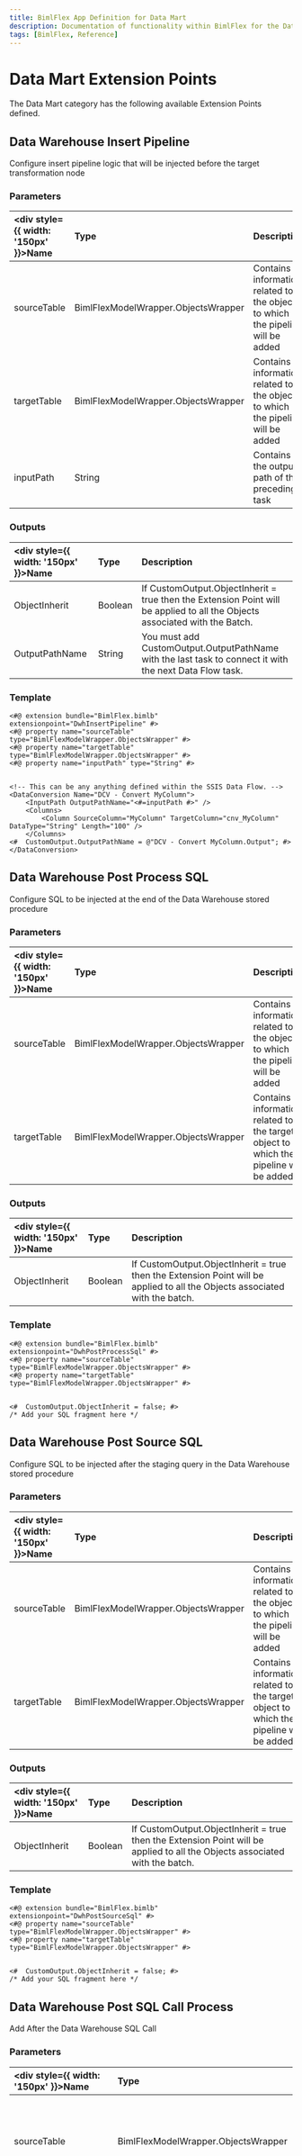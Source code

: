 ```yaml
---
title: BimlFlex App Definition for Data Mart
description: Documentation of functionality within BimlFlex for the Data Mart Extension Point category
tags: [BimlFlex, Reference]
---
```


# Data Mart Extension Points

The Data Mart category has the following available Extension Points defined.
  
## Data Warehouse Insert Pipeline

Configure insert pipeline logic that will be injected before the target transformation node

### Parameters

| <div style={{ width: '150px' }}>Name</div> | Type | Description |
| :--------- | :----------- | :----------- |
| sourceTable | BimlFlexModelWrapper.ObjectsWrapper | Contains all information related to the object to which the pipeline will be added |
| targetTable | BimlFlexModelWrapper.ObjectsWrapper | Contains all information related to the object to which the pipeline will be added |
| inputPath | String | Contains the output path of the preceding task |


### Outputs

| <div style={{ width: '150px' }}>Name</div> | Type | Description |
| :--------- | :----------- | :----------- |
| ObjectInherit | Boolean | If CustomOutput.ObjectInherit = true then the Extension Point will be applied to all the Objects associated with the Batch. |
| OutputPathName | String | You must add CustomOutput.OutputPathName with the last task to connect it with the next Data Flow task. |

### Template

```biml
<#@ extension bundle="BimlFlex.bimlb" extensionpoint="DwhInsertPipeline" #>
<#@ property name="sourceTable" type="BimlFlexModelWrapper.ObjectsWrapper" #>
<#@ property name="targetTable" type="BimlFlexModelWrapper.ObjectsWrapper" #>
<#@ property name="inputPath" type="String" #>


<!-- This can be any anything defined within the SSIS Data Flow. -->
<DataConversion Name="DCV - Convert MyColumn">
	<InputPath OutputPathName="<#=inputPath #>" />
	<Columns>
		<Column SourceColumn="MyColumn" TargetColumn="cnv_MyColumn" DataType="String" Length="100" />
	</Columns>
<# 	CustomOutput.OutputPathName = @"DCV - Convert MyColumn.Output"; #>
</DataConversion>
```

## Data Warehouse Post Process SQL

Configure SQL to be injected at the end of the Data Warehouse stored procedure

### Parameters

| <div style={{ width: '150px' }}>Name</div> | Type | Description |
| :--------- | :----------- | :----------- |
| sourceTable | BimlFlexModelWrapper.ObjectsWrapper | Contains all information related to the object to which the pipeline will be added |
| targetTable | BimlFlexModelWrapper.ObjectsWrapper | Contains all information related to the target object to which the pipeline will be added |


### Outputs

| <div style={{ width: '150px' }}>Name</div> | Type | Description |
| :--------- | :----------- | :----------- |
| ObjectInherit | Boolean | If CustomOutput.ObjectInherit = true then the Extension Point will be applied to all the Objects associated with the batch. |

### Template

```biml
<#@ extension bundle="BimlFlex.bimlb" extensionpoint="DwhPostProcessSql" #>
<#@ property name="sourceTable" type="BimlFlexModelWrapper.ObjectsWrapper" #>
<#@ property name="targetTable" type="BimlFlexModelWrapper.ObjectsWrapper" #>


<# 	CustomOutput.ObjectInherit = false; #>
/* Add your SQL fragment here */
```

## Data Warehouse Post Source SQL

Configure SQL to be injected after the staging query in the Data Warehouse stored procedure

### Parameters

| <div style={{ width: '150px' }}>Name</div> | Type | Description |
| :--------- | :----------- | :----------- |
| sourceTable | BimlFlexModelWrapper.ObjectsWrapper | Contains all information related to the object to which the pipeline will be added |
| targetTable | BimlFlexModelWrapper.ObjectsWrapper | Contains all information related to the target object to which the pipeline will be added |


### Outputs

| <div style={{ width: '150px' }}>Name</div> | Type | Description |
| :--------- | :----------- | :----------- |
| ObjectInherit | Boolean | If CustomOutput.ObjectInherit = true then the Extension Point will be applied to all the Objects associated with the batch. |

### Template

```biml
<#@ extension bundle="BimlFlex.bimlb" extensionpoint="DwhPostSourceSql" #>
<#@ property name="sourceTable" type="BimlFlexModelWrapper.ObjectsWrapper" #>
<#@ property name="targetTable" type="BimlFlexModelWrapper.ObjectsWrapper" #>


<# 	CustomOutput.ObjectInherit = false; #>
/* Add your SQL fragment here */
```

## Data Warehouse Post SQL Call Process

Add After the Data Warehouse SQL Call

### Parameters

| <div style={{ width: '150px' }}>Name</div> | Type | Description |
| :--------- | :----------- | :----------- |
| sourceTable | BimlFlexModelWrapper.ObjectsWrapper | Contains all information related to the object to which the pipeline will be added |
| targetTable | BimlFlexModelWrapper.ObjectsWrapper | Contains all information related to the target object to which the pipeline will be added |
| precedenceConstraint | String | Contains the Precedence Constraint of the preceding task unless it is the first task |


### Outputs

| <div style={{ width: '150px' }}>Name</div> | Type | Description |
| :--------- | :----------- | :----------- |
| ObjectInherit | Boolean | If CustomOutput.ObjectInherit = true then the Extension Point will be applied to all the Objects associated with the batch. |
| OutputPathName | String | You must add CustomOutput.OutputPathName with the last task to connect it with the next Data Flow task. |

### Template

```biml
<#@ extension bundle="BimlFlex.bimlb" extensionpoint="DwhPostSqlCallProcess" #>
<#@ property name="sourceTable" type="BimlFlexModelWrapper.ObjectsWrapper" #>
<#@ property name="targetTable" type="BimlFlexModelWrapper.ObjectsWrapper" #>
<#@ property name="precedenceConstraint" type="String" #>

<#	var sourceObject = new TableObject(sourceTable, sourceTable.Connection.RelatedItem.IntegrationStage, "SRC");
	var targetObject = new TableObject(targetTable, targetTable.Connection.RelatedItem.IntegrationStage, "TGT");
#>
<#	CustomOutput.ObjectInherit = true; #>
<ExecuteSQL Name="SQL - DwhPostSqlCallProcess" ConnectionName="<#=targetObject.Connection.Name#>">
<#	if (!string.IsNullOrEmpty(precedenceConstraint)) {#>
	<PrecedenceConstraints>
		<Inputs>
			<Input OutputPathName="<#=precedenceConstraint #>" />
		</Inputs>
	</PrecedenceConstraints>
<#	} #>
	<Parameters>
		<Parameter Name="0" VariableName="User.ExecutionID" DataType="Int64" />
	</Parameters>
	<DirectInput>EXEC <#=targetObject.SystemType.StoredProcedureName(sourceObject, targetObject.Schema, targetObject.StartDelimiter, targetObject.EndDelimiter)#> ?</DirectInput>
<# 	CustomOutput.OutputPathName = @"SQL - DwhPostSqlCallProcess.Output"; #>
</ExecuteSQL>
```

## Data Warehouse Post Type1 Delta SQL

Configure SQL to be injected after the Type1 delta query in the Data Warehouse stored procedure

### Parameters

| <div style={{ width: '150px' }}>Name</div> | Type | Description |
| :--------- | :----------- | :----------- |
| sourceTable | BimlFlexModelWrapper.ObjectsWrapper | Contains all information related to the object to which the pipeline will be added |
| targetTable | BimlFlexModelWrapper.ObjectsWrapper | Contains all information related to the object to which the pipeline will be added |


### Outputs

| <div style={{ width: '150px' }}>Name</div> | Type | Description |
| :--------- | :----------- | :----------- |
| ObjectInherit | Boolean | If CustomOutput.ObjectInherit = true then the Extension Point will be applied to all the Objects associated with the batch. |

### Template

```biml
<#@ extension bundle="BimlFlex.bimlb" extensionpoint="DwhPostType1DeltaSql" #>
<#@ property name="sourceTable" type="BimlFlexModelWrapper.ObjectsWrapper" #>
<#@ property name="targetTable" type="BimlFlexModelWrapper.ObjectsWrapper" #>


<# 	CustomOutput.ObjectInherit = false; #>
/* Add your SQL fragment here */
```

## Data Warehouse Post Type1 Insert SQL

Configure SQL to be injected after the Type1 insert query in the Data Warehouse stored procedure

### Parameters

| <div style={{ width: '150px' }}>Name</div> | Type | Description |
| :--------- | :----------- | :----------- |
| sourceTable | BimlFlexModelWrapper.ObjectsWrapper | Contains all information related to the object to which the pipeline will be added |
| targetTable | BimlFlexModelWrapper.ObjectsWrapper | Contains all information related to the object to which the pipeline will be added |


### Outputs

| <div style={{ width: '150px' }}>Name</div> | Type | Description |
| :--------- | :----------- | :----------- |
| ObjectInherit | Boolean | If CustomOutput.ObjectInherit = true then the Extension Point will be applied to all the Objects associated with the batch. |

### Template

```biml
<#@ extension bundle="BimlFlex.bimlb" extensionpoint="DwhPostType1InsertSql" #>
<#@ property name="sourceTable" type="BimlFlexModelWrapper.ObjectsWrapper" #>
<#@ property name="targetTable" type="BimlFlexModelWrapper.ObjectsWrapper" #>


<# 	CustomOutput.ObjectInherit = false; #>
/* Add your SQL fragment here */
```

## Data Warehouse Post Type1 Update SQL

Configure SQL to be injected after the Type1 update query in the Data Warehouse stored procedure

### Parameters

| <div style={{ width: '150px' }}>Name</div> | Type | Description |
| :--------- | :----------- | :----------- |
| sourceTable | BimlFlexModelWrapper.ObjectsWrapper | Contains all information related to the object to which the pipeline will be added |
| targetTable | BimlFlexModelWrapper.ObjectsWrapper | Contains all information related to the object to which the pipeline will be added |


### Outputs

| <div style={{ width: '150px' }}>Name</div> | Type | Description |
| :--------- | :----------- | :----------- |
| ObjectInherit | Boolean | If CustomOutput.ObjectInherit = true then the Extension Point will be applied to all the Objects associated with the batch. |

### Template

```biml
<#@ extension bundle="BimlFlex.bimlb" extensionpoint="DwhPostType1UpdateSql" #>
<#@ property name="sourceTable" type="BimlFlexModelWrapper.ObjectsWrapper" #>
<#@ property name="targetTable" type="BimlFlexModelWrapper.ObjectsWrapper" #>


<# 	CustomOutput.ObjectInherit = false; #>
/* Add your SQL fragment here */
```

## Data Warehouse Post Type2 Insert SQL

Configure SQL to be injected after the Type2 insert query in the Data Warehouse stored procedure

### Parameters

| <div style={{ width: '150px' }}>Name</div> | Type | Description |
| :--------- | :----------- | :----------- |
| sourceTable | BimlFlexModelWrapper.ObjectsWrapper | Contains all information related to the object to which the pipeline will be added |
| targetTable | BimlFlexModelWrapper.ObjectsWrapper | Contains all information related to the object to which the pipeline will be added |


### Outputs

| <div style={{ width: '150px' }}>Name</div> | Type | Description |
| :--------- | :----------- | :----------- |
| ObjectInherit | Boolean | If CustomOutput.ObjectInherit = true then the Extension Point will be applied to all the Objects associated with the batch. |

### Template

```biml
<#@ extension bundle="BimlFlex.bimlb" extensionpoint="DwhPostType2InsertSql" #>
<#@ property name="sourceTable" type="BimlFlexModelWrapper.ObjectsWrapper" #>
<#@ property name="targetTable" type="BimlFlexModelWrapper.ObjectsWrapper" #>


<# 	CustomOutput.ObjectInherit = false; #>
/* Add your SQL fragment here */
```

## Data Warehouse Pre Process SQL

Configure SQL to be injected at the start of the Data Warehouse stored procedure

### Parameters

| <div style={{ width: '150px' }}>Name</div> | Type | Description |
| :--------- | :----------- | :----------- |
| sourceTable | BimlFlexModelWrapper.ObjectsWrapper | Contains all information related to the object to which the pipeline will be added |
| targetTable | BimlFlexModelWrapper.ObjectsWrapper | Contains all information related to the target object to which the pipeline will be added |


### Outputs

| <div style={{ width: '150px' }}>Name</div> | Type | Description |
| :--------- | :----------- | :----------- |
| ObjectInherit | Boolean | If CustomOutput.ObjectInherit = true then the Extension Point will be applied to all the Objects associated with the batch. |

### Template

```biml
<#@ extension bundle="BimlFlex.bimlb" extensionpoint="DwhPreProcessSql" #>
<#@ property name="sourceTable" type="BimlFlexModelWrapper.ObjectsWrapper" #>
<#@ property name="targetTable" type="BimlFlexModelWrapper.ObjectsWrapper" #>


<# 	CustomOutput.ObjectInherit = false; #>
/* Add your SQL fragment here */
```

## Data Warehouse Pre Source SQL

Configure SQL to be injected before the staging query in the Data Warehouse stored procedure

### Parameters

| <div style={{ width: '150px' }}>Name</div> | Type | Description |
| :--------- | :----------- | :----------- |
| sourceTable | BimlFlexModelWrapper.ObjectsWrapper | Contains all information related to the object to which the pipeline will be added |
| targetTable | BimlFlexModelWrapper.ObjectsWrapper | Contains all information related to the target object to which the pipeline will be added |


### Outputs

| <div style={{ width: '150px' }}>Name</div> | Type | Description |
| :--------- | :----------- | :----------- |
| ObjectInherit | Boolean | If CustomOutput.ObjectInherit = true then the Extension Point will be applied to all the Objects associated with the batch. |

### Template

```biml
<#@ extension bundle="BimlFlex.bimlb" extensionpoint="DwhPreSourceSql" #>
<#@ property name="sourceTable" type="BimlFlexModelWrapper.ObjectsWrapper" #>
<#@ property name="targetTable" type="BimlFlexModelWrapper.ObjectsWrapper" #>


<# 	CustomOutput.ObjectInherit = false; #>
/* Add your SQL fragment here */
```

## Data Warehouse Pre SQL Call Process

Add Before the Data Warehouse SQL Call

### Parameters

| <div style={{ width: '150px' }}>Name</div> | Type | Description |
| :--------- | :----------- | :----------- |
| sourceTable | BimlFlexModelWrapper.ObjectsWrapper | Contains all information related to the object to which the pipeline will be added |
| targetTable | BimlFlexModelWrapper.ObjectsWrapper | Contains all information related to the target object to which the pipeline will be added |
| precedenceConstraint | String | Contains the Precedence Constraint of the preceding task unless it is the first task |


### Outputs

| <div style={{ width: '150px' }}>Name</div> | Type | Description |
| :--------- | :----------- | :----------- |
| ObjectInherit | Boolean | If CustomOutput.ObjectInherit = true then the Extension Point will be applied to all the Objects associated with the batch. |
| OutputPathName | String | You must add CustomOutput.OutputPathName with the last task to connect it with the next Data Flow task. |

### Template

```biml
<#@ extension bundle="BimlFlex.bimlb" extensionpoint="DwhPreSqlCallProcess" #>
<#@ property name="sourceTable" type="BimlFlexModelWrapper.ObjectsWrapper" #>
<#@ property name="targetTable" type="BimlFlexModelWrapper.ObjectsWrapper" #>
<#@ property name="precedenceConstraint" type="String" #>

<#	var sourceObject = new TableObject(sourceTable, sourceTable.Connection.RelatedItem.IntegrationStage, "SRC");
	var targetObject = new TableObject(targetTable, targetTable.Connection.RelatedItem.IntegrationStage, "TGT");
#>
<#	CustomOutput.ObjectInherit = true; #>
<ExecuteSQL Name="SQL - DwhPreSqlCallProcess" ConnectionName="<#=targetObject.Connection.Name#>">
<#	if (!string.IsNullOrEmpty(precedenceConstraint)) {#>
	<PrecedenceConstraints>
		<Inputs>
			<Input OutputPathName="<#=precedenceConstraint #>" />
		</Inputs>
	</PrecedenceConstraints>
<#	} #>
	<Parameters>
		<Parameter Name="0" VariableName="User.ExecutionID" DataType="Int64" />
	</Parameters>
	<DirectInput>EXEC <#=targetObject.SystemType.StoredProcedureName(sourceObject, targetObject.Schema, targetObject.StartDelimiter, targetObject.EndDelimiter)#> ?</DirectInput>
<# 	CustomOutput.OutputPathName = @"SQL - DwhPreSqlCallProcess.Output"; #>
</ExecuteSQL>
```

## Data Warehouse Pre Type1 Delta SQL

Configure SQL to be injected before the Type1 delta query in the Data Warehouse stored procedure

### Parameters

| <div style={{ width: '150px' }}>Name</div> | Type | Description |
| :--------- | :----------- | :----------- |
| sourceTable | BimlFlexModelWrapper.ObjectsWrapper | Contains all information related to the object to which the pipeline will be added |
| targetTable | BimlFlexModelWrapper.ObjectsWrapper | Contains all information related to the object to which the pipeline will be added |


### Outputs

| <div style={{ width: '150px' }}>Name</div> | Type | Description |
| :--------- | :----------- | :----------- |
| ObjectInherit | Boolean | If CustomOutput.ObjectInherit = true then the Extension Point will be applied to all the Objects associated with the batch. |

### Template

```biml
<#@ extension bundle="BimlFlex.bimlb" extensionpoint="DwhPreType1DeltaSql" #>
<#@ property name="sourceTable" type="BimlFlexModelWrapper.ObjectsWrapper" #>
<#@ property name="targetTable" type="BimlFlexModelWrapper.ObjectsWrapper" #>


<# 	CustomOutput.ObjectInherit = false; #>
/* Add your SQL fragment here */
```

## Data Warehouse Pre Type1 Insert SQL

Configure SQL to be injected before the Type1 insert query in the Data Warehouse stored procedure

### Parameters

| <div style={{ width: '150px' }}>Name</div> | Type | Description |
| :--------- | :----------- | :----------- |
| sourceTable | BimlFlexModelWrapper.ObjectsWrapper | Contains all information related to the object to which the pipeline will be added |
| targetTable | BimlFlexModelWrapper.ObjectsWrapper | Contains all information related to the object to which the pipeline will be added |


### Outputs

| <div style={{ width: '150px' }}>Name</div> | Type | Description |
| :--------- | :----------- | :----------- |
| ObjectInherit | Boolean | If CustomOutput.ObjectInherit = true then the Extension Point will be applied to all the Objects associated with the batch. |

### Template

```biml
<#@ extension bundle="BimlFlex.bimlb" extensionpoint="DwhPreType1InsertSql" #>
<#@ property name="sourceTable" type="BimlFlexModelWrapper.ObjectsWrapper" #>
<#@ property name="targetTable" type="BimlFlexModelWrapper.ObjectsWrapper" #>


<# 	CustomOutput.ObjectInherit = false; #>
/* Add your SQL fragment here */
```

## Data Warehouse Pre Type1 Update SQL

Configure SQL to be injected before the Type1 update query in the Data Warehouse stored procedure

### Parameters

| <div style={{ width: '150px' }}>Name</div> | Type | Description |
| :--------- | :----------- | :----------- |
| sourceTable | BimlFlexModelWrapper.ObjectsWrapper | Contains all information related to the object to which the pipeline will be added |
| targetTable | BimlFlexModelWrapper.ObjectsWrapper | Contains all information related to the object to which the pipeline will be added |


### Outputs

| <div style={{ width: '150px' }}>Name</div> | Type | Description |
| :--------- | :----------- | :----------- |
| ObjectInherit | Boolean | If CustomOutput.ObjectInherit = true then the Extension Point will be applied to all the Objects associated with the batch. |

### Template

```biml
<#@ extension bundle="BimlFlex.bimlb" extensionpoint="DwhPreType1UpdateSql" #>
<#@ property name="sourceTable" type="BimlFlexModelWrapper.ObjectsWrapper" #>
<#@ property name="targetTable" type="BimlFlexModelWrapper.ObjectsWrapper" #>


<# 	CustomOutput.ObjectInherit = false; #>
/* Add your SQL fragment here */
```

## Data Warehouse Pre Type2 Insert SQL

Configure SQL to be injected before the Type2 insert query in the Data Warehouse stored procedure

### Parameters

| <div style={{ width: '150px' }}>Name</div> | Type | Description |
| :--------- | :----------- | :----------- |
| sourceTable | BimlFlexModelWrapper.ObjectsWrapper | Contains all information related to the object to which the pipeline will be added |
| targetTable | BimlFlexModelWrapper.ObjectsWrapper | Contains all information related to the object to which the pipeline will be added |


### Outputs

| <div style={{ width: '150px' }}>Name</div> | Type | Description |
| :--------- | :----------- | :----------- |
| ObjectInherit | Boolean | If CustomOutput.ObjectInherit = true then the Extension Point will be applied to all the Objects associated with the batch. |

### Template

```biml
<#@ extension bundle="BimlFlex.bimlb" extensionpoint="DwhPreType2InsertSql" #>
<#@ property name="sourceTable" type="BimlFlexModelWrapper.ObjectsWrapper" #>
<#@ property name="targetTable" type="BimlFlexModelWrapper.ObjectsWrapper" #>


<# 	CustomOutput.ObjectInherit = false; #>
/* Add your SQL fragment here */
```

## Data Warehouse Source Override

Configure override for the Data Mart Source transformation node

### Parameters

| <div style={{ width: '150px' }}>Name</div> | Type | Description |
| :--------- | :----------- | :----------- |
| table | BimlFlexModelWrapper.ObjectsWrapper | Contains all information related to the object to which the override will be added |


### Outputs

| <div style={{ width: '150px' }}>Name</div> | Type | Description |
| :--------- | :----------- | :----------- |
| ObjectInherit | Boolean | If CustomOutput.ObjectInherit = true then the Extension Point will be applied to all the Objects associated with the batch. |
| OutputPathName | String | You must add CustomOutput.OutputPathName with the last task to connect it with the next Data Flow task. |

### Template

```biml
<#@ extension bundle="BimlFlex.bimlb" extensionpoint="DwhSourceOverride" #>
<#@ property name="table" type="BimlFlexModelWrapper.ObjectsWrapper" #>


<!-- NOTE: The type of source override must be consistent to the connection type. -->
<# 	CustomOutput.ObjectInherit = false; #>
<OleDbSource Name="OLE_SRC - MyTable" ConnectionName="MY_SRC" CommandTimeout="0" ValidateExternalMetadata="false">
	<DirectInput>SELECT [Code], [Name] FROM [dbo].[MyTable]</DirectInput>
	<Columns>
		<Column SourceColumn="Name" TargetColumn="MyTableName" />
		<Column SourceColumn="Code" TargetColumn="MyTableCode" />
	</Columns>
<# 	CustomOutput.OutputPathName = @"OLE_SRC - MyTable.Output"; #>
</OleDbSource>
```

## Data Warehouse Source Pipeline Post

Configure pipeline logic that will be injected after the Data Mart source transformations

### Parameters

| <div style={{ width: '150px' }}>Name</div> | Type | Description |
| :--------- | :----------- | :----------- |
| sourceTable | BimlFlexModelWrapper.ObjectsWrapper | Contains all information related to the object to which the pipeline will be added |
| targetTable | BimlFlexModelWrapper.ObjectsWrapper | Contains all information related to the target object to which the pipeline will be added |
| inputPath | String | Contains the output path of the preceding task |


### Outputs

| <div style={{ width: '150px' }}>Name</div> | Type | Description |
| :--------- | :----------- | :----------- |
| ObjectInherit | Boolean | If CustomOutput.ObjectInherit = true then the Extension Point will be applied to all the Objects associated with the batch. |
| OutputPathName | String | You must add CustomOutput.OutputPathName with the last task to connect it with the next Data Flow task. |

### Template

```biml
<#@ extension bundle="BimlFlex.bimlb" extensionpoint="DwhSourcePipelinePost" #>
<#@ property name="sourceTable" type="BimlFlexModelWrapper.ObjectsWrapper" #>
<#@ property name="targetTable" type="BimlFlexModelWrapper.ObjectsWrapper" #>
<#@ property name="inputPath" type="String" #>


<!-- This can be any anything defined within the SSIS Data Flow. -->
<DataConversion Name="DCV - Convert MyColumn">
	<InputPath OutputPathName="<#=inputPath #>" />
	<Columns>
		<Column SourceColumn="MyColumn" TargetColumn="cnv_MyColumn" DataType="String" Length="100" />
	</Columns>
<# 	CustomOutput.OutputPathName = @"DCV - Convert MyColumn.Output"; #>
</DataConversion>
```

## Data Warehouse Source Pipeline Pre

Configure pipeline logic that will be injected after the Data Mart source transformation node

### Parameters

| <div style={{ width: '150px' }}>Name</div> | Type | Description |
| :--------- | :----------- | :----------- |
| sourceTable | BimlFlexModelWrapper.ObjectsWrapper | Contains all information related to the object to which the pipeline will be added |
| targetTable | BimlFlexModelWrapper.ObjectsWrapper | Contains all information related to the target object to which the pipeline will be added |
| inputPath | String | Contains the output path of the preceding task |


### Outputs

| <div style={{ width: '150px' }}>Name</div> | Type | Description |
| :--------- | :----------- | :----------- |
| ObjectInherit | Boolean | If CustomOutput.ObjectInherit = true then the Extension Point will be applied to all the Objects associated with the batch. |
| OutputPathName | String | You must add CustomOutput.OutputPathName with the last task to connect it with the next Data Flow task. |

### Template

```biml
<#@ extension bundle="BimlFlex.bimlb" extensionpoint="DwhSourcePipelinePre" #>
<#@ property name="sourceTable" type="BimlFlexModelWrapper.ObjectsWrapper" #>
<#@ property name="targetTable" type="BimlFlexModelWrapper.ObjectsWrapper" #>
<#@ property name="inputPath" type="String" #>


<!-- This can be any anything defined within the SSIS Data Flow. -->
<DataConversion Name="DCV - Convert MyColumn">
	<InputPath OutputPathName="<#=inputPath #>" />
	<Columns>
		<Column SourceColumn="MyColumn" TargetColumn="cnv_MyColumn" DataType="String" Length="100" />
	</Columns>
<# 	CustomOutput.OutputPathName = @"DCV - Convert MyColumn.Output"; #>
</DataConversion>
```

## Data Warehouse SQL Call Override

Override the Data Warehouse SQL Call

### Parameters

| <div style={{ width: '150px' }}>Name</div> | Type | Description |
| :--------- | :----------- | :----------- |
| sourceTable | BimlFlexModelWrapper.ObjectsWrapper | Contains all information related to the object to which the pipeline will be added |
| targetTable | BimlFlexModelWrapper.ObjectsWrapper | Contains all information related to the target object to which the pipeline will be added |
| precedenceConstraint | String | Contains the Precedence Constraint of the preceding task unless it is the first task |


### Outputs

| <div style={{ width: '150px' }}>Name</div> | Type | Description |
| :--------- | :----------- | :----------- |
| ObjectInherit | Boolean | If CustomOutput.ObjectInherit = true then the Extension Point will be applied to all the Objects associated with the batch. |
| OutputPathName | String | You must add CustomOutput.OutputPathName with the last task to connect it with the next Data Flow task. |

### Template

```biml
<#@ extension bundle="BimlFlex.bimlb" extensionpoint="DwhSqlCallOverride" #>
<#@ property name="sourceTable" type="BimlFlexModelWrapper.ObjectsWrapper" #>
<#@ property name="targetTable" type="BimlFlexModelWrapper.ObjectsWrapper" #>
<#@ property name="precedenceConstraint" type="String" #>

<#	var sourceObject = new TableObject(sourceTable, sourceTable.Connection.RelatedItem.IntegrationStage, "SRC");
	var targetObject = new TableObject(targetTable, targetTable.Connection.RelatedItem.IntegrationStage, "TGT");
#>
<#	CustomOutput.ObjectInherit = true; #>
<ExecuteSQL Name="SQL - DwhSqlCallOverride" ConnectionName="<#=targetObject.Connection.Name#>">
<#	if (!string.IsNullOrEmpty(precedenceConstraint)) {#>
	<PrecedenceConstraints>
		<Inputs>
			<Input OutputPathName="<#=precedenceConstraint #>" />
		</Inputs>
	</PrecedenceConstraints>
<#	} #>
	<Parameters>
		<Parameter Name="0" VariableName="User.ExecutionID" DataType="Int64" />
	</Parameters>
	<DirectInput>EXEC <#=targetObject.SystemType.StoredProcedureName(sourceObject, targetObject.Schema, targetObject.StartDelimiter, targetObject.EndDelimiter)#> ?</DirectInput>
<# 	CustomOutput.OutputPathName = @"SQL - DwhSqlCallOverride.Output"; #>
</ExecuteSQL>
```

## Data Warehouse Target Override

Configure override for the Data Mart target transformation node

### Parameters

| <div style={{ width: '150px' }}>Name</div> | Type | Description |
| :--------- | :----------- | :----------- |
| sourceTable | BimlFlexModelWrapper.ObjectsWrapper | Contains all information related to the object to which the pipeline will be added |
| targetTable | BimlFlexModelWrapper.ObjectsWrapper | Contains all information related to the object to which the pipeline will be added |
| inputPath | String | Contains the output path of the preceding task |


### Outputs

| <div style={{ width: '150px' }}>Name</div> | Type | Description |
| :--------- | :----------- | :----------- |
| ObjectInherit | Boolean | If CustomOutput.ObjectInherit = true then the Extension Point will be applied to all the Objects associated with the batch. |

### Template

```biml
<#@ extension bundle="BimlFlex.bimlb" extensionpoint="DwhTargetOverride" #>
<#@ property name="sourceTable" type="BimlFlexModelWrapper.ObjectsWrapper" #>
<#@ property name="targetTable" type="BimlFlexModelWrapper.ObjectsWrapper" #>
<#@ property name="inputPath" type="String" #>


<!-- NOTE: The type of target override must be consistent to the connection type. -->
<#	var targetConnection = table.GetTargetConnection();
	var targetScopedName = table.GetTargetScopedName(targetConnection);
	var targetSsisSafeScopedName = targetScopedName.MakeSsisSafe();
#>
<# 	CustomOutput.ObjectInherit = false; #>
<OleDbDestination Name="OLE_DST - <#=targetSsisSafeScopedName#>" ConnectionName="<#=targetConnection#>" MaximumInsertCommitSize="500000" BatchSize="500000" CheckConstraints="false">
	<InputPath OutputPathName="<#=inputPath#>" />
	<ExternalTableOutput Table="[dbo].[HUB_MyTable]" />
</OleDbDestination>
```

## Data Warehouse Target Pipeline Post

Configure pipeline logic that will be injected before the target transformation node

### Parameters

| <div style={{ width: '150px' }}>Name</div> | Type | Description |
| :--------- | :----------- | :----------- |
| sourceTable | BimlFlexModelWrapper.ObjectsWrapper | Contains all information related to the object to which the pipeline will be added |
| targetTable | BimlFlexModelWrapper.ObjectsWrapper | Contains all information related to the object to which the pipeline will be added |
| inputPath | String | Contains the output path of the preceding task |


### Outputs

| <div style={{ width: '150px' }}>Name</div> | Type | Description |
| :--------- | :----------- | :----------- |
| ObjectInherit | Boolean | If CustomOutput.ObjectInherit = true then the Extension Point will be applied to all the Objects associated with the batch. |
| OutputPathName | String | You must add CustomOutput.OutputPathName with the last task to connect it with the next Data Flow task. |

### Template

```biml
<#@ extension bundle="BimlFlex.bimlb" extensionpoint="DwhTargetPipelinePost" #>
<#@ property name="sourceTable" type="BimlFlexModelWrapper.ObjectsWrapper" #>
<#@ property name="targetTable" type="BimlFlexModelWrapper.ObjectsWrapper" #>
<#@ property name="inputPath" type="String" #>


<!-- This can be any anything defined within the SSIS Data Flow. -->
<# 	CustomOutput.ObjectInherit = false; #>
<DataConversion Name="DCV - Convert MyColumn">
	<InputPath OutputPathName="<#=inputPath #>" />
	<Columns>
		<Column SourceColumn="MyColumn" TargetColumn="cnv_MyColumn" DataType="String" Length="100" />
	</Columns>
<# 	CustomOutput.OutputPathName = @"DCV - Convert MyColumn.Output"; #>
</DataConversion>
```

## Data Warehouse Target Pipeline Pre

Configure pipeline logic that will be injected before the target transformation node

### Parameters

| <div style={{ width: '150px' }}>Name</div> | Type | Description |
| :--------- | :----------- | :----------- |
| sourceTable | BimlFlexModelWrapper.ObjectsWrapper | Contains all information related to the object to which the pipeline will be added |
| targetTable | BimlFlexModelWrapper.ObjectsWrapper | Contains all information related to the object to which the pipeline will be added |
| inputPath | String | Contains the output path of the preceding task |


### Outputs

| <div style={{ width: '150px' }}>Name</div> | Type | Description |
| :--------- | :----------- | :----------- |
| ObjectInherit | Boolean | If CustomOutput.ObjectInherit = true then the Extension Point will be applied to all the Objects associated with the batch. |
| OutputPathName | String | You must add CustomOutput.OutputPathName with the last task to connect it with the next Data Flow task. |

### Template

```biml
<#@ extension bundle="BimlFlex.bimlb" extensionpoint="DwhTargetPipelinePre" #>
<#@ property name="sourceTable" type="BimlFlexModelWrapper.ObjectsWrapper" #>
<#@ property name="targetTable" type="BimlFlexModelWrapper.ObjectsWrapper" #>
<#@ property name="inputPath" type="String" #>


<!-- This can be any anything defined within the SSIS Data Flow. -->
<# 	CustomOutput.ObjectInherit = false; #>
<DataConversion Name="DCV - Convert MyColumn">
	<InputPath OutputPathName="<#=inputPath #>" />
	<Columns>
		<Column SourceColumn="MyColumn" TargetColumn="cnv_MyColumn" DataType="String" Length="100" />
	</Columns>
<# 	CustomOutput.OutputPathName = @"DCV - Convert MyColumn.Output"; #>
</DataConversion>
```

## Data Warehouse Type1 Pipeline

Configure type1 update pipeline logic that will be injected before the target transformation node

### Parameters

| <div style={{ width: '150px' }}>Name</div> | Type | Description |
| :--------- | :----------- | :----------- |
| sourceTable | BimlFlexModelWrapper.ObjectsWrapper | Contains all information related to the object to which the pipeline will be added |
| targetTable | BimlFlexModelWrapper.ObjectsWrapper | Contains all information related to the object to which the pipeline will be added |
| inputPath | String | Contains the output path of the preceding task |


### Outputs

| <div style={{ width: '150px' }}>Name</div> | Type | Description |
| :--------- | :----------- | :----------- |
| ObjectInherit | Boolean | If CustomOutput.ObjectInherit = true then the Extension Point will be applied to all the Objects associated with the Batch. |
| OutputPathName | String | You must add CustomOutput.OutputPathName with the last task to connect it with the next Data Flow task. |

### Template

```biml
<#@ extension bundle="BimlFlex.bimlb" extensionpoint="DwhType1Pipeline" #>
<#@ property name="sourceTable" type="BimlFlexModelWrapper.ObjectsWrapper" #>
<#@ property name="targetTable" type="BimlFlexModelWrapper.ObjectsWrapper" #>
<#@ property name="inputPath" type="String" #>


<!-- This can be any anything defined within the SSIS Data Flow. -->
<DataConversion Name="DCV - Convert MyColumn">
	<InputPath OutputPathName="<#=inputPath #>" />
	<Columns>
		<Column SourceColumn="MyColumn" TargetColumn="cnv_MyColumn" DataType="String" Length="100" />
	</Columns>
<# 	CustomOutput.OutputPathName = @"DCV - Convert MyColumn.Output"; #>
</DataConversion>
```

## Data Warehouse Type2 Pipeline

Configure type2 insert pipeline logic that will be injected before the target transformation node

### Parameters

| <div style={{ width: '150px' }}>Name</div> | Type | Description |
| :--------- | :----------- | :----------- |
| sourceTable | BimlFlexModelWrapper.ObjectsWrapper | Contains all information related to the object to which the pipeline will be added |
| targetTable | BimlFlexModelWrapper.ObjectsWrapper | Contains all information related to the object to which the pipeline will be added |
| inputPath | String | Contains the output path of the preceding task |


### Outputs

| <div style={{ width: '150px' }}>Name</div> | Type | Description |
| :--------- | :----------- | :----------- |
| ObjectInherit | Boolean | If CustomOutput.ObjectInherit = true then the Extension Point will be applied to all the Objects associated with the batch. |
| OutputPathName | String | You must add CustomOutput.OutputPathName with the last task to connect it with the next Data Flow task. |

### Template

```biml
<#@ extension bundle="BimlFlex.bimlb" extensionpoint="DwhType2Pipeline" #>
<#@ property name="sourceTable" type="BimlFlexModelWrapper.ObjectsWrapper" #>
<#@ property name="targetTable" type="BimlFlexModelWrapper.ObjectsWrapper" #>
<#@ property name="inputPath" type="String" #>


<!-- This can be any anything defined within the SSIS Data Flow. -->
<DataConversion Name="DCV - Convert MyColumn">
	<InputPath OutputPathName="<#=inputPath #>" />
	<Columns>
		<Column SourceColumn="MyColumn" TargetColumn="cnv_MyColumn" DataType="String" Length="100" />
	</Columns>
<# 	CustomOutput.OutputPathName = @"DCV - Convert MyColumn.Output"; #>
</DataConversion>
```

